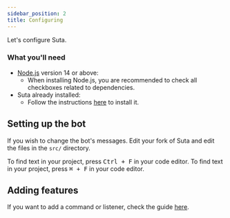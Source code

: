 ```yaml
---
sidebar_position: 2
title: Configuring
---
```


Let's configure Suta.

### What you'll need

- [Node.js](https://nodejs.org/en/download/) version 14 or above:
  - When installing Node.js, you are recommended to check all checkboxes related to dependencies.
- Suta already installed:
  - Follow the instructions [here](./intro.md) to install it.

## Setting up the bot

If you wish to change the bot's messages. Edit your fork of Suta and edit the files in the `src/` directory.


<Tabs>
  <TabItem value="win_lin" label="Windows / Linux" default>
    To find text in your project, press <kbd>Ctrl + F</kbd> in your code editor.
  </TabItem>
  <TabItem value="macos" label="MacOS">
    To find text in your project, press <kbd>⌘ + F</kbd> in your code editor.
  </TabItem>
</Tabs>

## Adding features

If you want to add a command or listener, check the guide [here](./adding.md).